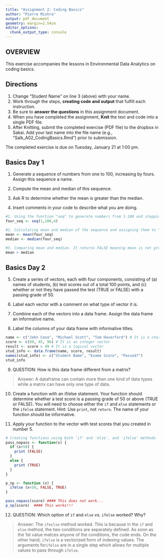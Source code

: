 ```yaml
---
title: "Assignment 2: Coding Basics"
author: "Pierre Mishra"
output: pdf_document
geometry: margin=2.54cm
editor_options: 
  chunk_output_type: console
---
```


## OVERVIEW

This exercise accompanies the lessons in Environmental Data Analytics on coding basics. 

## Directions
1. Change "Student Name" on line 3 (above) with your name.
3. Work through the steps, **creating code and output** that fulfill each instruction.
4. Be sure to **answer the questions** in this assignment document.
6. When you have completed the assignment, **Knit** the text and code into a single PDF file.
8. After Knitting, submit the completed exercise (PDF file) to the dropbox in Sakai. Add your last name into the file name (e.g., "Salk_A02_CodingBasics.Rmd") prior to submission.

The completed exercise is due on Tuesday, January 21 at 1:00 pm.


## Basics Day 1

1. Generate a sequence of numbers from one to 100, increasing by fours. Assign this sequence a name. 

2. Compute the mean and median of this sequence. 

3. Ask R to determine whether the mean is greater than the median. 

4. Insert comments in your code to describe what you are doing.

```r
#1. Using the function "seq" to generate numbers from 1-100 and stepping the values by 4
four_seq <- seq(1,100,4)

#2. Calculating mean and median of the sequence and assigning them to "mean" and "median"
mean <- mean(four_seq)    
median <- median(four_seq)   

#3. Comparing mean and median. It returns FALSE meaning mean is not greater than median
mean > median 
```

## Basics Day 2

5. Create a series of vectors, each with four components, consisting of (a) names of students, (b) test scores out of a total 100 points, and (c) whether or not they have passed the test (TRUE or FALSE) with a passing grade of 50.

6. Label each vector with a comment on what type of vector it is.

7. Combine each of the vectors into a data frame. Assign the data frame an informative name.

8. Label the columns of your data frame with informative titles.

```r
name <- c("John Cena", "Michael Scott", "Tom Haverford") # It is a character vector
score <- c(89, 45, 96) # It is an integer vector
result <- score > 49 # It is a logical vector
stud_info <- data.frame(name, score, result)
names(stud_info) <- c("Student Name", "Exame Score", "Passed?")
stud_info
```

9. QUESTION: How is this data frame different from a matrix?

> Answer: A dataframe can contain more than one kind of data types while a matrix can have only one type of data.

10. Create a function with an if/else statement. Your function should determine whether a test score is a passing grade of 50 or above (TRUE or FALSE). You will need to choose either the `if` and `else` statements or the `ifelse` statement. Hint: Use `print`, not `return`. The name of your function should be informative.

11. Apply your function to the vector with test scores that you created in number 5. 

```r
# Creating functions using both 'if' and 'else', and 'ifelse' methods
pass_nopass <- function(x) {
  if (x<50) {
    print (FALSE)
  }
  else {
    print (TRUE)
  }
}

p_np <- function (x) {
  ifelse (x<50, FALSE, TRUE) 
}

pass_nopass(score) #### This does not work...
p_np(score)  #### This works!!!
```

12. QUESTION: Which option of `if` and `else` vs. `ifelse` worked? Why?

> Answer: The `ifeslse` method worked. This is because in the `if` and `else` method, the two conditions are separately defined. As soon as the 1st value matces anyone of the conditions, the code ends. On the other hand, `ifelse` is a vectorized form of indexing values. The arguments for`ifelse` are in a single step which allows for multiple values to pass through `ifelse`. 
